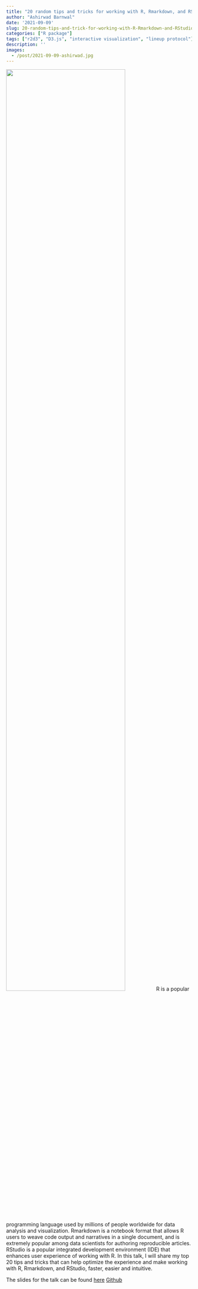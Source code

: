 ```yaml
---
title: "20 random tips and tricks for working with R, Rmarkdown, and RStudio"
author: "Ashirwad Barnwal"
date: '2021-09-09'
slug: 20-random-tips-and-trick-for-working-with-R-Rmarkdown-and-RStudio
categories: ["R package"]
tags: ["r2d3", "D3.js", "interactive visualization", "lineup protocol"]
description: ''
images:
  - /post/2021-09-09-ashirwad.jpg
---
```


![](/post/2021-09-09-ashirwad.jpg){width=80%}
R is a popular programming language used by millions of people worldwide for data analysis and visualization. Rmarkdown is a notebook format that allows R users to weave code output and narratives in a single document, and is extremely popular among data scientists for authoring reproducible articles. RStudio is a popular integrated development environment (IDE) that enhances user experience of working with R. In this talk, I will share my top 20 tips and tricks that can help optimize the experience and make working with R, Rmarkdown, and RStudio, faster, easier and intuitive.   

The slides for the talk can be found
[here](https://isugg21-rtips.netlify.app/)
[Github](https://github.com/ashirwad/isu-graphics-rtips)


